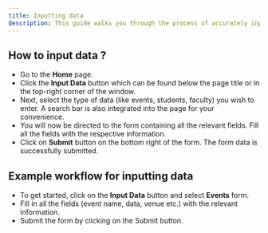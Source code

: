 ```yaml
---
title: Inputting data
description: This guide walks you through the process of accurately inputting the data into the system
---
```


## How to input data ?

- Go to the **Home** page.
- Click the **Input Data** button which can be found below the page title or in the top-right corner of the window.
- Next, select the type of data (like events, students, faculty) you wish to enter. A search bar is also integrated into the page for your convenience.
- You will now be directed to the form containing all the relevant fields. Fill all the fields with the respective information.
- Click on **Submit** button on the bottom right of the form. The form data is successfully submitted.

## Example workflow for inputting data

- To get started, click on the **Input Data** button and select **Events** form.
- Fill in all the fields (event name, data, venue etc.) with the relevant information.
- Submit the form by clicking on the Submit button.
  